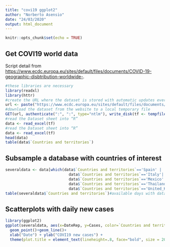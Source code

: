 ```yaml
---
title: "covi19 ggplot2"
author: "Norberto Asensio"
date: "24/03/2020"
output: html_document
---
```


```r
knitr::opts_chunk$set(echo = TRUE)
```

## Get COVI19 world data

Script detail from <https://www.ecdc.europa.eu/sites/default/files/documents/COVID-19-geographic-disbtribution-worldwide->.

```r
#these libraries are necessary
library(readxl)
library(httr)
#create the URL where the dataset is stored with automatic updates every day
url <- paste("https://www.ecdc.europa.eu/sites/default/files/documents/COVID-19-geographic-disbtribution-worldwide-",format(Sys.time(), "%Y-%m-%d"), ".xlsx", sep = "")
#download the dataset from the website to a local temporary file
GET(url, authenticate(":", ":", type="ntlm"), write_disk(tf <- tempfile(fileext = ".xlsx")))
#read the Dataset sheet into “R”
data <- read_excel(tf)
#read the Dataset sheet into “R”
data <- read_excel(tf)
head(data)
table(data$`Countries and territories`)
```

## Subsample a database with countries of interest
```r
severaldata <- data[which(data$`Countries and territories`=='Spain' | 
                            data$`Countries and territories`=='Italy'| 
                            data$`Countries and territories`=='Mexico'| 
                            data$`Countries and territories`=='Thailand'| 
                            data$`Countries and territories`=='United_Kingdom'), ]
table(severaldata$`Countries and territories`)#available days with data
```

## Scatterplots with daily new cases

```r
library(ggplot2)
ggplot(severaldata, aes(x=DateRep, y=Cases, color=`Countries and territories`)) +
  geom_point()+geom_line()+  
  xlab("Date") + ylab("COVI19 new cases") +
  theme(plot.title = element_text(lineheight=.8, face="bold", size = 20)) +theme(text = element_text(size=12))
```


